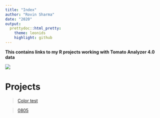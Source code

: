 ```yaml
---
title: "Index"
author: "Rovin Sharma"
date: "2020"
output:
  prettydoc::html_pretty:
    theme: leonids
    highlight: github
---
```


**This contains links to my R projects working with Tomato Analyzer 4.0 data**

![](tomato index pic.jpg)

# Projects

>[Color test](Color-test.html)

>[0805](dataupto0805.html)
